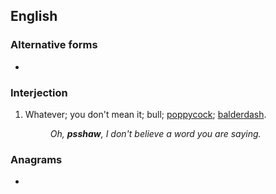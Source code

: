 ==English==

===Alternative forms===
* {{l|en|pshaw}}

===Interjection===
{{en-interj}}

# {{lb|en|dated|colloquial}} Whatever; you don't mean it; bull; [[poppycock]]; [[balderdash]].
#: ''Oh, '''psshaw''', I don't believe a word you are saying.''

===Anagrams===
* {{anagrams|en|pshaws}}